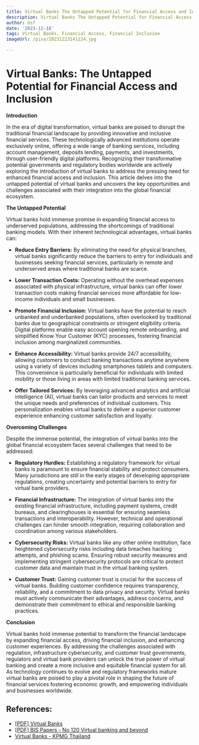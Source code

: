 ```yaml
---
title: Virtual Banks The Untapped Potential for Financial Access and Inclusion
description: Virtual Banks The Untapped Potential for Financial Access and Inclusion
author: Usf
date: '2023-12-18'
tags: Virtual Banks, Financial Access, Financial Inclusion
imageUrl: /pixa/20231223141124.jpg

---
```

# Virtual  Banks: The Untapped Potential for Financial Access and Inclusion

**Introduction**

In the era of digital transformation, virtual  banks are poised to disrupt  the traditional financial landscape by providing innovative and inclusive financial services. These technologically advanced institutions operate exclusively online, offering a wide range of banking services, including account management, deposits  lending, payments, and  investments, through user-friendly digital platforms. Recognizing their transformative potential  governments and regulatory bodies worldwide are  actively exploring the introduction of virtual banks  to  address the pressing need for enhanced financial access and inclusion. This article delves into the untapped potential of virtual banks and uncovers the key opportunities and challenges associated with their integration into the global financial ecosystem.

**The Untapped Potential**

Virtual banks  hold immense promise  in expanding financial access to underserved populations, addressing the shortcomings of traditional banking models. With their inherent technological advantages, virtual  banks  can:

* **Reduce Entry Barriers:** By  eliminating the need for physical branches, virtual banks significantly reduce the barriers to entry for individuals and  businesses seeking financial  services, particularly  in remote and underserved areas where traditional banks are scarce.

* **Lower Transaction Costs:**  Operating without the overhead expenses associated with physical infrastructure, virtual banks  can offer lower transaction costs  making financial services more  affordable for low-income individuals and small businesses.

* **Promote Financial Inclusion:** Virtual banks have the potential to reach  unbanked  and underbanked populations,  often overlooked by traditional banks  due  to geographical constraints or stringent eligibility criteria. Digital platforms enable  easy account opening remote onboarding, and simplified Know Your  Customer (KYC) processes, fostering financial inclusion among marginalized communities.

* **Enhance Accessibility:** Virtual banks provide 24/7 accessibility, allowing customers  to conduct  banking transactions anytime anywhere using a variety of devices including smartphones tablets and computers. This convenience is  particularly beneficial for  individuals with limited  mobility or those living in areas with limited traditional  banking  services.

* **Offer Tailored Services:** By leveraging advanced analytics and artificial intelligence (AI), virtual banks can tailor products and  services to meet the unique needs and preferences of individual customers. This  personalization enables virtual banks to deliver a superior  customer experience enhancing customer  satisfaction and loyalty.

**Overcoming Challenges**

Despite the immense potential, the  integration of virtual banks  into the global financial ecosystem faces several challenges that  need  to  be addressed:

* **Regulatory Hurdles:**  Establishing a regulatory  framework  for virtual banks is  paramount to ensure financial stability and protect consumers. Many jurisdictions are still in the early stages of developing appropriate regulations, creating  uncertainty and potential barriers to entry for virtual bank providers.

* **Financial Infrastructure:**  The integration of virtual banks into the existing financial infrastructure, including payment systems, credit bureaus, and clearinghouses is essential for ensuring  seamless transactions and interoperability. However, technical and operational challenges can hinder smooth  integration, requiring collaboration and coordination among various stakeholders.

* **Cybersecurity Risks:** Virtual banks like any  other online institution, face heightened cybersecurity risks including data breaches  hacking attempts, and phishing scams. Ensuring  robust security measures and implementing stringent cybersecurity  protocols are critical to protect customer data and maintain trust in the virtual banking system.

* **Customer Trust:** Gaining customer trust is crucial for the success of virtual banks. Building customer confidence requires transparency, reliability, and a commitment to data privacy and security. Virtual banks must actively  communicate  their  advantages,  address concerns, and demonstrate their commitment to ethical and responsible banking practices.

**Conclusion**

Virtual banks hold immense potential to transform the financial landscape by expanding financial access, driving financial inclusion, and enhancing customer experiences. By addressing the challenges associated with regulation, infrastructure cybersecurity, and customer trust governments, regulators and virtual bank providers can unlock the true power of virtual banking and create a more inclusive and  equitable  financial system for all. As technology continues to evolve and regulatory frameworks mature virtual banks are poised to play a pivotal role  in shaping the future of financial services fostering economic growth, and empowering individuals and businesses worldwide.

## References:
- [[PDF] Virtual Banks](https://assets.kpmg.com/content/dam/kpmg/th/pdf/2023/05/virtual-banks.pdf)
- [[PDF] BIS Papers - No 120 Virtual banking and beyond](https://www.bis.org/publ/bppdf/bispap120.pdf)
- [Virtual Banks - KPMG Thailand](https://kpmg.com/th/en/home/insights/2023/05/virtual-banks.html)
